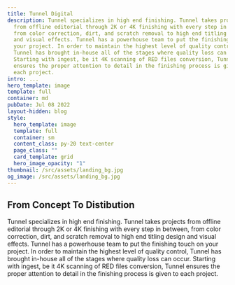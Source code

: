 ```yaml
---
title: Tunnel Digital
description: Tunnel specializes in high end finishing. Tunnel takes projects
  from offline editorial through 2K or 4K finishing with every step in between,
  from color correction, dirt, and scratch removal to high end titling design
  and visual effects. Tunnel has a powerhouse team to put the finishing touch on
  your project. In order to maintain the highest level of quality control,
  Tunnel has brought in-house all of the stages where quality loss can occur.
  Starting with ingest, be it 4K scanning of RED files conversion, Tunnel
  ensures the proper attention to detail in the finishing process is given to
  each project.
intro: ...
hero_template: image
template: full
container: md
pubDate: Jul 08 2022
layout-hidden: blog
style:
  hero_template: image
  template: full
  container: sm
  content_class: py-20 text-center
  page_class: ""
  card_template: grid
  hero_image_opacity: "1"
thumbnail: /src/assets/landing_bg.jpg
og_image: /src/assets/landing_bg.jpg
---
```

## From Concept To Distibution

Tunnel specializes in high end finishing. Tunnel takes projects from offline editorial through 2K or 4K finishing with every step in between, from color correction, dirt, and scratch removal to high end titling design and visual effects. Tunnel has a powerhouse team to put the finishing touch on your project. In order to maintain the highest level of quality control, Tunnel has brought in-house all of the stages where quality loss can occur. Starting with ingest, be it 4K scanning of RED files conversion, Tunnel ensures the proper attention to detail in the finishing process is given to each project.
